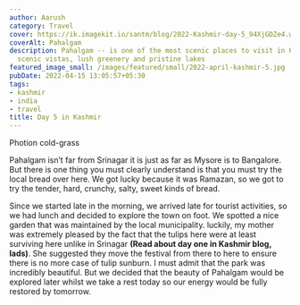 ```yaml
---
author: Aarush
category: Travel
cover: https://ik.imagekit.io/santm/blog/2022-Kashmir-day-5_94XjGDZe4.webp
coverAlt: Pahalgam
description: Pahalgam -- is one of the most scenic places to visit in Kashmir. With
  scenic vistas, lush greenery and pristine lakes
featured_image_small: /images/featured/small/2022-april-kashmir-5.jpg
pubDate: 2022-04-15 13:05:57+05:30
tags:
- kashmir
- india
- travel
title: Day 5 in Kashmir
---
```


Photion cold-grass  

Pahalgam isn’t far from Srinagar it is just as far as Mysore is to Bangalore. But there is one thing you must clearly understand is that you must try the local bread over here. We got lucky because it was Ramazan, so we got to try the tender, hard, crunchy, salty, sweet kinds of bread. 

Since we started late in the morning, we arrived late for tourist activities, so we had lunch and decided to explore the town on foot. We spotted a nice garden that was maintained by the local municipality. luckily, my mother was extremely pleased by the fact that the tulips here were at least surviving here unlike in Srinagar **(Read about day one in Kashmir blog, lads)**. She suggested they move the festival from there to here to ensure there is no more case of tulip sunburn. I must admit that the park was incredibly beautiful. But we decided that the beauty of Pahalgam would be explored later whilst we take a rest today so our energy would be fully restored by tomorrow.